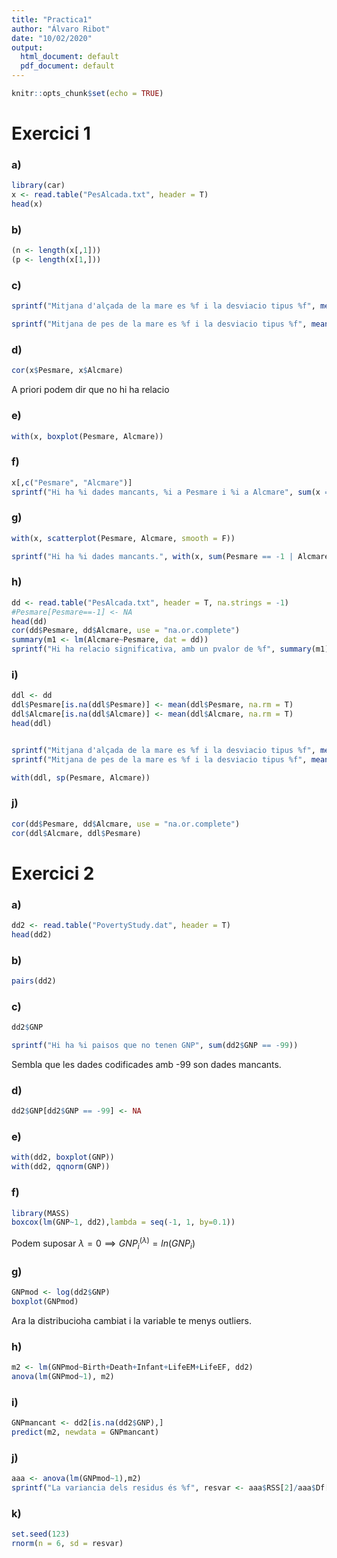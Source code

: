 ```yaml
---
title: "Practica1"
author: "Álvaro Ribot"
date: "10/02/2020"
output: 
  html_document: default
  pdf_document: default
---
```


```r
knitr::opts_chunk$set(echo = TRUE)
```

# Exercici 1



### a) 
```r
library(car)
x <- read.table("PesAlcada.txt", header = T)
head(x)
```

### b)

```r
(n <- length(x[,1]))
(p <- length(x[1,]))
```
### c)


```r
sprintf("Mitjana d'alçada de la mare es %f i la desviacio tipus %f", mean(x$Alcmare), sd(x$Alcmare))
```
```r
sprintf("Mitjana de pes de la mare es %f i la desviacio tipus %f", mean(x$Pesmare), sd(x$Pesmare))
```


### d)

```r
cor(x$Pesmare, x$Alcmare)
```
A priori podem dir que no hi ha relacio

### e)

```r
with(x, boxplot(Pesmare, Alcmare))
```

### f)


```r
x[,c("Pesmare", "Alcmare")]
sprintf("Hi ha %i dades mancants, %i a Pesmare i %i a Alcmare", sum(x == -1), sum(x$Pesmare == -1), sum(x$Alcmare == -1))
```


### g)

```r
with(x, scatterplot(Pesmare, Alcmare, smooth = F))
```

```r
sprintf("Hi ha %i dades mancants.", with(x, sum(Pesmare == -1 | Alcmare == -1)))
```

### h)


```r
dd <- read.table("PesAlcada.txt", header = T, na.strings = -1)
#Pesmare[Pesmare==-1] <- NA
head(dd)
cor(dd$Pesmare, dd$Alcmare, use = "na.or.complete")
summary(m1 <- lm(Alcmare~Pesmare, dat = dd))
sprintf("Hi ha relacio significativa, amb un pvalor de %f", summary(m1)$coefficients[2,4])
```

### i)

```r
ddl <- dd 
ddl$Pesmare[is.na(ddl$Pesmare)] <- mean(ddl$Pesmare, na.rm = T)
ddl$Alcmare[is.na(ddl$Alcmare)] <- mean(ddl$Alcmare, na.rm = T)
head(ddl)


sprintf("Mitjana d'alçada de la mare es %f i la desviacio tipus %f", mean(ddl$Alcmare), sd(ddl$Alcmare))
sprintf("Mitjana de pes de la mare es %f i la desviacio tipus %f", mean(ddl$Pesmare), sd(ddl$Pesmare))

with(ddl, sp(Pesmare, Alcmare))
```

### j)

```r
cor(dd$Pesmare, dd$Alcmare, use = "na.or.complete")
cor(ddl$Alcmare, ddl$Pesmare)
```



# Exercici 2

### a)

```r
dd2 <- read.table("PovertyStudy.dat", header = T)
head(dd2)
```

### b)

```r
pairs(dd2)
```


### c)
```r
dd2$GNP

sprintf("Hi ha %i paisos que no tenen GNP", sum(dd2$GNP == -99))
```
Sembla que les dades codificades amb -99 son dades mancants.

### d)
```r
dd2$GNP[dd2$GNP == -99] <- NA
```

### e)
```r
with(dd2, boxplot(GNP))
with(dd2, qqnorm(GNP))
```

### f)
```r
library(MASS)
boxcox(lm(GNP~1, dd2),lambda = seq(-1, 1, by=0.1))
```
Podem suposar $\lambda=0 \implies GNP^{(\lambda)}_{i}=ln(GNP_i)$


### g)
```r
GNPmod <- log(dd2$GNP)
boxplot(GNPmod)
```
Ara la distribucioha cambiat i la variable te menys outliers.


### h)
```r
m2 <- lm(GNPmod~Birth+Death+Infant+LifeEM+LifeEF, dd2)
anova(lm(GNPmod~1), m2)
```

### i)
```r
GNPmancant <- dd2[is.na(dd2$GNP),]
predict(m2, newdata = GNPmancant)
```

### j)
```r
aaa <- anova(lm(GNPmod~1),m2)
sprintf("La variancia dels residus és %f", resvar <- aaa$RSS[2]/aaa$Df[2])
```



### k)
```r
set.seed(123)
rnorm(n = 6, sd = resvar)
```
